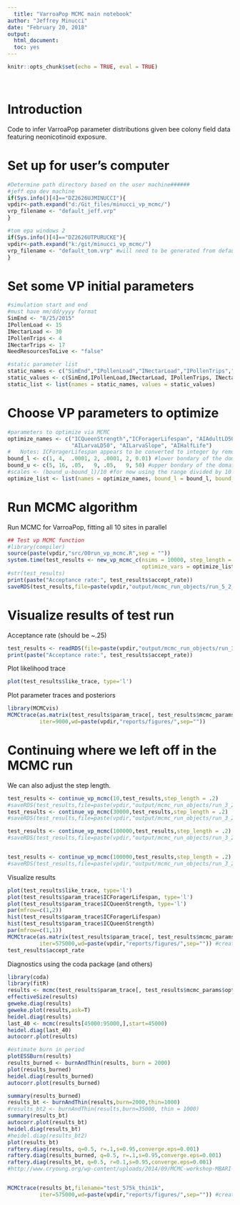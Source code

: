 ```yaml
---
  title: "VarroaPop MCMC main notebook"
author: "Jeffrey Minucci"
date: "February 20, 2018"
output: 
  html_document:
  toc: yes
---
```

  
  ```r
knitr::opts_chunk$set(echo = TRUE, eval = TRUE)
```
<base target="_top"/>
  <br>
  
  
  Introduction
=====================
  
  Code to infer VarroaPop parameter distributions given bee colony field data featuring neonicotinoid exposure.

  
  Set up for user's computer
====================
```r
#Determine path directory based on the user machine######
#jeff epa dev machine
if(Sys.info()[4]=="DZ2626UJMINUCCI"){
vpdir<-path.expand("d:/Git_files/minucci_vp_mcmc/")
vrp_filename <- "default_jeff.vrp"
}

#tom epa windows 2
if(Sys.info()[4]=="DZ2626UTPURUCKE"){
vpdir<-path.expand("k:/git/minucci_vp_mcmc/")
vrp_filename <- "default_tom.vrp" #will need to be generated from default_jeff.vrp with pointer to Tom's weather file location
}

```


Set some VP initial parameters
============================
```r
#simulation start and end
#must have mm/dd/yyyy format
SimEnd <- "8/25/2015"
IPollenLoad <- 15
INectarLoad <- 30
IPollenTrips <- 4
INectarTrips <- 17
NeedResourcesToLive <- "false"

#static parameter list
static_names <- c("SimEnd","IPollenLoad","INectarLoad","IPollenTrips","INectarTrips", "NeedResourcesToLive")
static_values <- c(SimEnd,IPollenLoad,INectarLoad, IPollenTrips, INectarTrips, NeedResourcesToLive)
static_list <- list(names = static_names, values = static_values)


```


Choose VP parameters to optimize
===================================
```r
#parameters to optimize via MCMC
optimize_names <- c("ICQueenStrength","ICForagerLifespan", "AIAdultLD50", "AIAdultSlope",
                    "AILarvaLD50", "AILarvaSlope", "AIHalfLife")
#   Notes: ICForagerLifespan appears to be converted to integer by removing decimal places in VP
bound_l <- c(1, 4,  .0001, 2, .0001, 2, 0.01) #lower bondary of the domain for each parameter to be optimized
bound_u <- c(5, 16, .05,   9, .05,   9, 50) #upper bondary of the domain for each parameter to be optimized
#scales <- (bound_u-bound_l)/10 #for now using the range divided by 10
optimize_list <- list(names = optimize_names, bound_l = bound_l, bound_u = bound_u)

```

Run MCMC algorithm
===================================
  
  Run MCMC for VarroaPop, fitting all 10 sites in parallel

```r
## Test vp MCMC function
#library(compiler)
source(paste(vpdir,"src/00run_vp_mcmc.R",sep = "")) 
system.time(test_results <- new_vp_mcmc_c(nsims = 10000, step_length = .3, vp_dir=vpdir, static_vars = static_list, 
                                          optimize_vars = optimize_list, logs = F, verbose = F, debug=F))[3]
#str(test_results)
print(paste("Acceptance rate:", test_results$accept_rate))
saveRDS(test_results,file=paste(vpdir,"output/mcmc_run_objects/run_5_2_18.rds",sep = ""))

```

Visualize results of test run
====================================
  Acceptance rate (should be ~.25)
```r
test_results <- readRDS(file=paste(vpdir,"output/mcmc_run_objects/run_3_28_18_p9.rds",sep = ""))
print(paste("Acceptance rate:", test_results$accept_rate))
```

Plot likelihood trace
```r
plot(test_results$like_trace, type='l')
```


Plot parameter traces and posteriors 
```r
library(MCMCvis)
MCMCtrace(as.matrix(test_results$param_trace[, test_results$mcmc_params$optimize_vars[["names"]]]),filename="test2_10k_first9k",
          iter=9000,wd=paste(vpdir,"reports/figures/",sep=""))
```


Continuing where we left off in the MCMC run
========================================
  We can also adjust the step length. 
```r

test_results <- continue_vp_mcmc(10,test_results,step_length = .2)
#saveRDS(test_results,file=paste(vpdir,"output/mcmc_run_objects/run_3_28_18_p9.rds",sep = ""))
test_results <- continue_vp_mcmc(30000,test_results,step_length = .2)
#saveRDS(test_results,file=paste(vpdir,"output/mcmc_run_objects/run_3_28_18_p9.rds",sep = ""))

test_results <- continue_vp_mcmc(100000,test_results,step_length = .2)
#saveRDS(test_results,file=paste(vpdir,"output/mcmc_run_objects/run_3_28_18_p9.rds",sep = ""))


test_results <- continue_vp_mcmc(100000,test_results,step_length = .2)
#saveRDS(test_results,file=paste(vpdir,"output/mcmc_run_objects/run_3_28_18_p9.rds",sep = ""))

```

Visualize results
```r
plot(test_results$like_trace, type='l')
plot(test_results$param_trace$ICForagerLifespan, type='l')
plot(test_results$param_trace$ICQueenStrength, type='l')
par(mfrow=c(1,2))
hist(test_results$param_trace$ICForagerLifespan)
hist(test_results$param_trace$ICQueenStrength)
par(mfrow=c(1,1))
MCMCtrace(as.matrix(test_results$param_trace[, test_results$mcmc_params$optimize_vars[["names"]]]),filename="test_575k_full",
          iter=575000,wd=paste(vpdir,"reports/figures/",sep="")) #creates pdf in reports/figures folder
test_results$accept_rate


```


Diagnostics using the coda package (and others)
```r
library(coda)
library(fitR)
results <- mcmc(test_results$param_trace[, test_results$mcmc_params$optimize_vars[["names"]]])
effectiveSize(results) 
geweke.diag(results)
geweke.plot(results,ask=T)
heidel.diag(results)
last_40 <- mcmc(results[45000:95000,],start=45000)
heidel.diag(last_40)
autocorr.plot(results) 

#estimate burn in period
plotESSBurn(results)
results_burned <- burnAndThin(results, burn = 2000)
plot(results_burned)
heidel.diag(results_burned)
autocorr.plot(results_burned) 

```

```r
summary(results_burned)
results_bt <- burnAndThin(results,burn=2000,thin=1000)
#results_bt2 <- burnAndThin(results,burn=35000, thin = 1000)
summary(results_bt)
autocorr.plot(results_bt)
heidel.diag(results_bt)
#heidel.diag(results_bt2)
plot(results_bt)
raftery.diag(results, q=0.5, r=.1,s=0.95,converge.eps=0.001)
raftery.diag(results_burned, q=0.5, r=.1,s=0.95,converge.eps=0.001)
raftery.diag(results_bt, q=0.5, r=0.1,s=0.95,converge.eps=0.001)
#http://www.cryoung.org/wp-content/uploads/2014/09/MCMC-workshop-MBARI-2006.pdf


MCMCtrace(results_bt,filename="test_575k_thin1k",
          iter=575000,wd=paste(vpdir,"reports/figures/",sep="")) #creates pdf in reports/figures folder

```